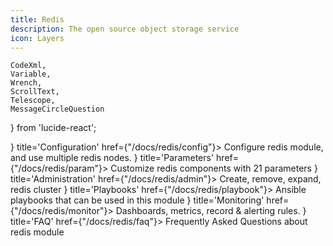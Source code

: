 ```yaml
---
title: Redis
description: The open source object storage service
icon: Layers
---
```


    CodeXml,
    Variable,
    Wrench,
    ScrollText,
    Telescope,
    MessageCircleQuestion
} from 'lucide-react';

<Cards>
    <Card icon={<CodeXml className="text-sky-700"/>} title='Configuration' href={"/docs/redis/config"}>
        Configure redis module, and use multiple redis nodes.
    </Card>
    <Card icon={<Variable className="text-amber-500"/>} title='Parameters' href={"/docs/redis/param"}>
        Customize redis components with 21 parameters
    </Card>
    <Card icon={<Wrench className={"text-violet-500"}/>} title='Administration' href={"/docs/redis/admin"}>
        Create, remove, expand, redis cluster
    </Card>
    <Card icon={<ScrollText className="text-blue-400"/>} title='Playbooks' href={"/docs/redis/playbook"}>
        Ansible playbooks that can be used in this module
    </Card>
    <Card icon={<Telescope className="text-orange-600"/>} title='Monitoring' href={"/docs/redis/monitor"}>
        Dashboards, metrics, record & alerting rules.
    </Card>
    <Card icon={<MessageCircleQuestion className="text-emerald-600"/>} title='FAQ' href={"/docs/redis/faq"}>
        Frequently Asked Questions about redis module
    </Card>
</Cards>
